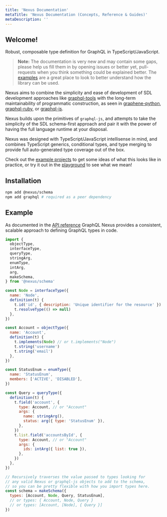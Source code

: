 ```yaml
---
title: 'Nexus Documentation'
metaTitle: 'Nexus Documentation (Concepts, Reference & Guides)'
metaDescription: ''
---
```


## Welcome!

Robust, composable type definition for GraphQL in TypeScript/JavaScript.

> **Note:**
> The documentation is very new and may contain some gaps, please help us fill them in by opening issues or better yet, pull-requests when you think something could be explained better. The [examples](https://github.com/graphql-nexus/schema/tree/develop/examples) are a great place to look to better understand how the library can be used.

Nexus aims to combine the simplicity and ease of development of SDL development approaches like [graphql-tools](https://www.apollographql.com/docs/graphql-tools/generate-schema.html) with the long-term maintainability of programmatic construction, as seen in [graphene-python](https://docs.graphene-python.org/en/latest/), [graphql-ruby](https://github.com/rmosolgo/graphql-ruby), or [graphql-js](https://github.com/graphql/graphql-js).

Nexus builds upon the primitives of `graphql-js`, and attempts to take the simplicity of the SDL schema-first approach and pair it with the power of having the full language runtime at your disposal.

Nexus was designed with TypeScript/JavaScript intellisense in mind, and combines TypeScript generics, conditional types, and type merging to provide full auto-generated type coverage out of the box.

Check out the [example projects](https://github.com/graphql-nexus/schema/tree/develop/examples) to get some ideas of what this looks like in practice, or try it out in the [playground](https://nxs.li/tools/playground) to see what we mean!

## Installation

```sh
npm add @nexus/schema
npm add graphql # required as a peer dependency
```

## Example

As documented in the [API reference](/api/introduction) GraphQL Nexus provides a consistent, scalable approach to defining GraphQL types in code.

```js
import {
  objectType,
  interfaceType,
  queryType,
  stringArg,
  enumType,
  intArg,
  arg,
  makeSchema,
} from '@nexus/schema'

const Node = interfaceType({
  name: 'Node',
  definition(t) {
    t.id('id', { description: 'Unique identifier for the resource' })
    t.resolveType(() => null)
  },
})

const Account = objectType({
  name: 'Account',
  definition(t) {
    t.implements(Node) // or t.implements("Node")
    t.string('username')
    t.string('email')
  },
})

const StatusEnum = enumType({
  name: 'StatusEnum',
  members: ['ACTIVE', 'DISABLED'],
})

const Query = queryType({
  definition(t) {
    t.field('account', {
      type: Account, // or "Account"
      args: {
        name: stringArg(),
        status: arg({ type: 'StatusEnum' }),
      },
    })
    t.list.field('accountsById', {
      type: Account, // or "Account"
      args: {
        ids: intArg({ list: true }),
      },
    })
  },
})

// Recursively traverses the value passed to types looking for
// any valid Nexus or graphql-js objects to add to the schema,
// so you can be pretty flexible with how you import types here.
const schema = makeSchema({
  types: [Account, Node, Query, StatusEnum],
  // or types: { Account, Node, Query }
  // or types: [Account, [Node], { Query }]
})
```
